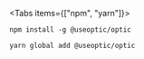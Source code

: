 
<Tabs items={["npm", "yarn"]}>
<Tab>

```shell copy
npm install -g @useoptic/optic
```

</Tab>
<Tab>

```shell copy
yarn global add @useoptic/optic
```

</Tab>

</Tabs>
